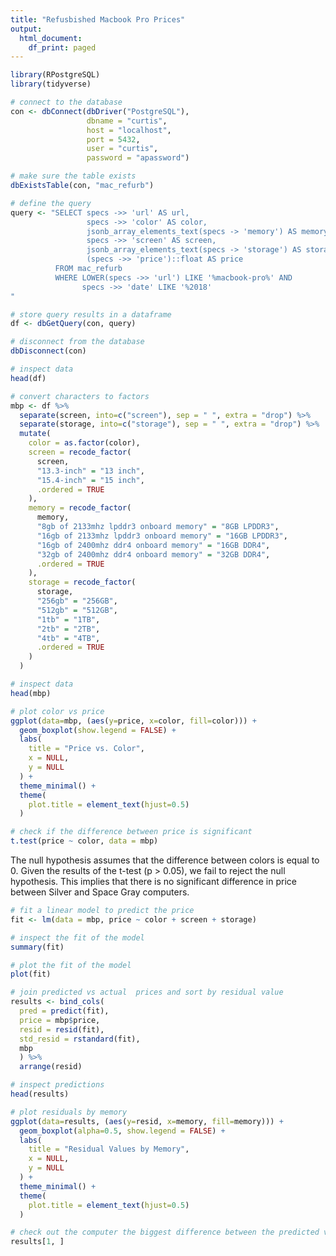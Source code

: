 ```yaml
---
title: "Refusbished Macbook Pro Prices"
output:
  html_document:
    df_print: paged
---
```


```r
library(RPostgreSQL)
library(tidyverse)
```

```r
# connect to the database
con <- dbConnect(dbDriver("PostgreSQL"), 
                 dbname = "curtis",
                 host = "localhost", 
                 port = 5432,
                 user = "curtis", 
                 password = "apassword")

# make sure the table exists
dbExistsTable(con, "mac_refurb")

# define the query
query <- "SELECT specs ->> 'url' AS url,
                 specs ->> 'color' AS color,
                 jsonb_array_elements_text(specs -> 'memory') AS memory,
                 specs ->> 'screen' AS screen,
                 jsonb_array_elements_text(specs -> 'storage') AS storage,
                 (specs ->> 'price')::float AS price
          FROM mac_refurb
          WHERE LOWER(specs ->> 'url') LIKE '%macbook-pro%' AND
                specs ->> 'date' LIKE '%2018'
"

# store query results in a dataframe
df <- dbGetQuery(con, query)

# disconnect from the database
dbDisconnect(con)

# inspect data
head(df)
```

```r
# convert characters to factors
mbp <- df %>%
  separate(screen, into=c("screen"), sep = " ", extra = "drop") %>%
  separate(storage, into=c("storage"), sep = " ", extra = "drop") %>%
  mutate(
    color = as.factor(color),
    screen = recode_factor(
      screen,
      "13.3-inch" = "13 inch",
      "15.4-inch" = "15 inch",
      .ordered = TRUE
    ),
    memory = recode_factor(
      memory,
      "8gb of 2133mhz lpddr3 onboard memory" = "8GB LPDDR3",
      "16gb of 2133mhz lpddr3 onboard memory" = "16GB LPDDR3",
      "16gb of 2400mhz ddr4 onboard memory" = "16GB DDR4",
      "32gb of 2400mhz ddr4 onboard memory" = "32GB DDR4",
      .ordered = TRUE
    ),
    storage = recode_factor(
      storage,
      "256gb" = "256GB",
      "512gb" = "512GB",
      "1tb" = "1TB",
      "2tb" = "2TB",
      "4tb" = "4TB",
      .ordered = TRUE
    )
  )

# inspect data
head(mbp)
```

```r
# plot color vs price
ggplot(data=mbp, (aes(y=price, x=color, fill=color))) +
  geom_boxplot(show.legend = FALSE) +
  labs(
    title = "Price vs. Color",
    x = NULL,
    y = NULL
  ) +
  theme_minimal() +
  theme(
    plot.title = element_text(hjust=0.5)
  )
```

```r
# check if the difference between price is significant
t.test(price ~ color, data = mbp)
```

The null hypothesis assumes that the difference between colors is equal to 0. Given the results of the t-test (p > 0.05), we fail to reject the null hypothesis. This implies that there is no significant difference in price between Silver and Space Gray computers.

```r
# fit a linear model to predict the price
fit <- lm(data = mbp, price ~ color + screen + storage)

# inspect the fit of the model
summary(fit)
```

```r
# plot the fit of the model
plot(fit)
```


```r
# join predicted vs actual  prices and sort by residual value
results <- bind_cols(
  pred = predict(fit), 
  price = mbp$price, 
  resid = resid(fit), 
  std_resid = rstandard(fit), 
  mbp
  ) %>%
  arrange(resid)

# inspect predictions
head(results)
```

```r
# plot residuals by memory
ggplot(data=results, (aes(y=resid, x=memory, fill=memory))) +
  geom_boxplot(alpha=0.5, show.legend = FALSE) +
  labs(
    title = "Residual Values by Memory",
    x = NULL,
    y = NULL
  ) +
  theme_minimal() +
  theme(
    plot.title = element_text(hjust=0.5)
  )
```

```r
# check out the computer the biggest difference between the predicted value and the actual value
results[1, ]
```

